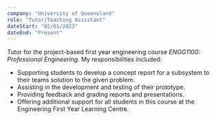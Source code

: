 ---
company: "University of Queensland"
role: "Tutor/Teaching Assistant"
dateStart: "02/01/2023"
dateEnd: "Present"
---

Tutor for the project-based first year engineering course _ENGG1100: Professional Engineering_. My responsibilities included:

- Supporting students to develop a concept report for a subsystem to their teams solution to the given problem.
- Assisting in the development and testing of their prototype.
- Providing feedback and grading reports and presentations.
- Offering additional support for all students in this course at the Engineering First Year Learning Centre.
